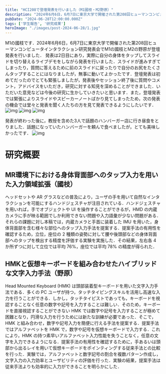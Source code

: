 ```yaml
---
title: "HCI208で登壇発表を行いました（M1國枝・M2野原）"
description: "2024年6月6日，6月7日に東京大学で開催された第208回ヒューマンコンピュータインタラクション研究発表会でM1の國枝とM2の野原が登壇発表を行いました．"
pubDate: "2024-06-28T12:00:00.000Z"
tags: ['学生報告', '研究成果']
heroImage: "./images/post-2024-06-28/1.jpg"
---
```



M1の國枝です．2024年6月6日，6月7日に東京大学で開催された第208回ヒューマンコンピュータインタラクション研究発表会でM1の國枝とM2の野原が登壇発表を行いました．
発表は2日目にあり，実際に自分の身体をタップしてスライドを切り替えるライブデモをしながら発表を行いました．スライドが進みすぎてしまったり，質問に答えるために前のスライドに戻ったりで自分のお尻をたくさんタップすることにはなりましたが，無事に動いてよかったです．登壇発表は初めてだったのでとても緊張しましたが，発表後やセッション終了後に質問やコメント，アドバイスをいただき，研究に対する知見を深めることができました．いただいた意見などは今後の研究に生かしていきたいと思います．また，登壇発表では緊張によりスライドやスピーカーノートばかり見てしまったため，次の発表の機会では堂々と発表を聞く人たちの方を見て発表できるようにしたいです．
<Grid>
<Image alt="img" src={Image1} />
<Image alt="img" src={Image2} />
<Image alt="img" src={Image3} />
</Grid>

発表が終わった後に，教授を含めた3人で話題のハンバーガー店に行き昼食をとりました．話題になっていたハンバーガーを頼んで食べましたが，とても美味しかったです．
<Grid>
<Image alt="img" src={Image4} />
</Grid>

# 研究概要
## MR環境下における身体背面部へのタップ入力を用いた入力領域拡張（國枝）
ヘッドセットや AR グラスなどの普及により，ユーザの手を用いて自然なインタラクションを可能にするハンドジェスチャが注目されている．ハンドジェスチャを用いれば，手でオブジェクトや UI を操作することができるが，HMD の内蔵カメラに手が映る範囲でしか利用できない問題や入力語彙が少ない問題がある．それらの課題に対し本稿では，内蔵カメラと手首に装着した IMU を用いた，身体背面部を含む様々な部位へのタップ入力手法を提案する．提案手法の有用性を確認するため，立位，座位の 2 種類の姿勢に対して腰や後頭部などの身体背面部へのタップを検出する精度を評価する実験を実施した．その結果，左右各 4 か所ずつに対して立位では平均 76%，座位では平均 78% の精度が得られた．
## HMKと仮想キーボードを組み合わせたハイブリッドな文字入力手法（野原）
Head Mounted Keyboard (HMK) は頭部装着型キーボードを用いた文字入力手法である．多くの PC ユーザが持つ，タッチタイピングスキルを活用し高速な入力を行うことができる．しかし，タッチタイピストであっても，キーボードを視認することなく任意の数字や記号を入力することは難しい．そのため，キーボードを直接視認することができない HMK では数字や記号を入力することが極めて困難となり，円滑な入力を行うためには新たな訓練が必要であった．そこで，HMK と組み合わせ，数字や記号入力を簡便に行える手法を提案する．提案手法ではアルファベットを HMK で，数字や記号を仮想キーボードで入力する．これにより，HMK の持つ素早いアルファベット入力性能を失うことなく，任意の文字を入力できるようになる．提案手法の有用性を確認するために，手あるいは頭部から出るレイを用いて仮想キーボードをポインティングする従来手法との比較を行った．実験では，アルファベットと数字記号の割合を複数パターン作成し，文字入力の入力効率とユーザビリティの評価を行った．実験の結果，提案手法は従来手法よりも効率的に入力ができることを明らかにした．
